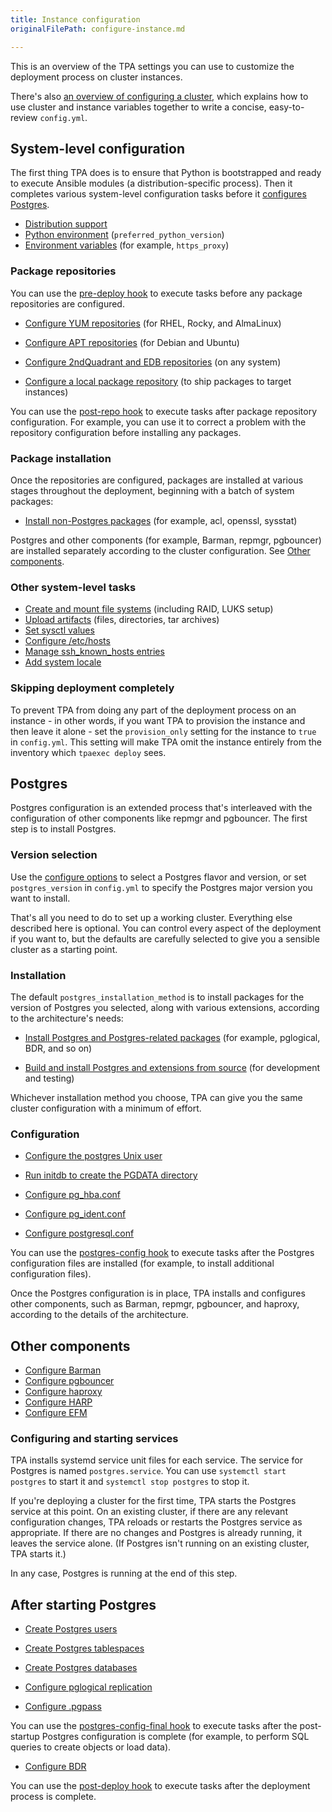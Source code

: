 ```yaml
---
title: Instance configuration
originalFilePath: configure-instance.md

---
```


This is an overview of the TPA settings you can use to
customize the deployment process on cluster instances.

There's also [an overview of configuring a cluster](configure-cluster/), which explains
how to use cluster and instance variables together to write a concise,
easy-to-review `config.yml`.

## System-level configuration

The first thing TPA does is to ensure that Python is bootstrapped
and ready to execute Ansible modules (a distribution-specific process).
Then it completes various system-level configuration tasks before it
[configures Postgres](#postgres).

-   [Distribution support](reference/distributions/)
-   [Python environment](reference/python/) (`preferred_python_version`)
-   [Environment variables](reference/target_environment/) (for example, `https_proxy`)

### Package repositories

You can use the
[pre-deploy hook](tpaexec-hooks/#pre-deploy)
to execute tasks before any package repositories are configured.

-   [Configure YUM repositories](reference/yum_repositories/)
    (for RHEL, Rocky, and AlmaLinux)

-   [Configure APT repositories](reference/apt_repositories/)
    (for Debian and Ubuntu)

-   [Configure 2ndQuadrant and EDB repositories](reference/2q_and_edb_repositories/)
    (on any system)

-   [Configure a local package repository](reference/local-repo/)
    (to ship packages to target instances)

You can use the
[post-repo hook](tpaexec-hooks/#post-repo)
to execute tasks after package repository configuration. For example,
you can use it to correct a problem with the repository configuration before installing
any packages.

### Package installation

Once the repositories are configured, packages are installed at various
stages throughout the deployment, beginning with a batch of system
packages:

-   [Install non-Postgres packages](reference/packages/)
    (for example, acl, openssl, sysstat)

Postgres and other components (for example, Barman, repmgr, pgbouncer) are
installed separately according to the cluster configuration. See [Other components](#other-components).

### Other system-level tasks

-   [Create and mount file systems](reference/volumes/) (including RAID,
    LUKS setup)
-   [Upload artifacts](reference/artifacts/) (files, directories,
    tar archives)
-   [Set sysctl values](reference/sysctl_values/)
-   [Configure /etc/hosts](reference/hosts/)
-   [Manage ssh_known_hosts entries](reference/manage_ssh_hostkeys/)
-   [Add system locale](reference/locale/)

### Skipping deployment completely

To prevent TPA from doing any part of the deployment process on an
instance - in other words, if you want TPA to provision the instance and
then leave it alone - set the `provision_only` setting for the instance
to `true` in `config.yml`. This setting will make TPA omit the instance
entirely from the inventory which `tpaexec deploy` sees.

## Postgres

Postgres configuration is an extended process that's interleaved with the configuration of
other components like repmgr and pgbouncer. The first step is to install Postgres.

### Version selection

Use the [configure options](tpaexec-configure/#software-versions) to
select a Postgres flavor and version, or set `postgres_version` in
`config.yml` to specify the Postgres major version you want to install.

That's all you need to do to set up a working cluster. Everything
else described here is optional. You can control every aspect of the
deployment if you want to, but the defaults are carefully selected to give
you a sensible cluster as a starting point.

### Installation

The default `postgres_installation_method` is to install packages for
the version of Postgres you selected, along with various extensions,
according to the architecture's needs:

-   [Install Postgres and Postgres-related packages](reference/postgres_installation_method_pkg/)
    (for example, pglogical, BDR, and so on)

-   [Build and install Postgres and extensions from source](reference/postgres_installation_method_src/)
    (for development and testing)

Whichever installation method you choose, TPA can give you the same
cluster configuration with a minimum of effort.

### Configuration

-   [Configure the postgres Unix user](reference/postgres_user/)

-   [Run initdb to create the PGDATA directory](reference/initdb/)

-   [Configure pg_hba.conf](reference/pg_hba.conf/)

-   [Configure pg_ident.conf](reference/pg_ident.conf/)

-   [Configure postgresql.conf](reference/postgresql.conf/)

You can use the
[postgres-config hook](tpaexec-hooks/#postgres-config)
to execute tasks after the Postgres configuration files are
installed (for example, to install additional configuration files).

Once the Postgres configuration is in place, TPA
installs and configures other components, such as Barman, repmgr,
pgbouncer, and haproxy, according to the details of the architecture.

## Other components

-   [Configure Barman](reference/barman/)
-   [Configure pgbouncer](reference/pgbouncer/)
-   [Configure haproxy](reference/haproxy/)
-   [Configure HARP](reference/harp/)
-   [Configure EFM](reference/efm/)

### Configuring and starting services

TPA installs systemd service unit files for each service.
The service for Postgres is named `postgres.service`. You can use
`systemctl start postgres` to start it and `systemctl stop postgres`
to stop it.

If you're deploying a cluster for the first time, TPA starts the Postgres service at this point.
On an existing cluster, if there are any relevant configuration changes, TPA reloads or restarts
the Postgres service as appropriate. If there are no changes and Postgres is already running, it
leaves the service alone. (If Postgres isn't running on an existing cluster, TPA starts it.)

In any case, Postgres is running at the end of this step.

## After starting Postgres

-   [Create Postgres users](reference/postgres_users/)

-   [Create Postgres tablespaces](reference/postgres_tablespaces/)

-   [Create Postgres databases](reference/postgres_databases/)

-   [Configure pglogical replication](reference/pglogical/)

-   [Configure .pgpass](reference/pgpass/)

You can use the
[postgres-config-final hook](tpaexec-hooks/#postgres-config-final)
to execute tasks after the post-startup Postgres configuration is
complete (for example, to perform SQL queries to create objects or load data).

-   [Configure BDR](reference/bdr/)

You can use the
[post-deploy hook](tpaexec-hooks/#post-deploy)
to execute tasks after the deployment process is complete.
